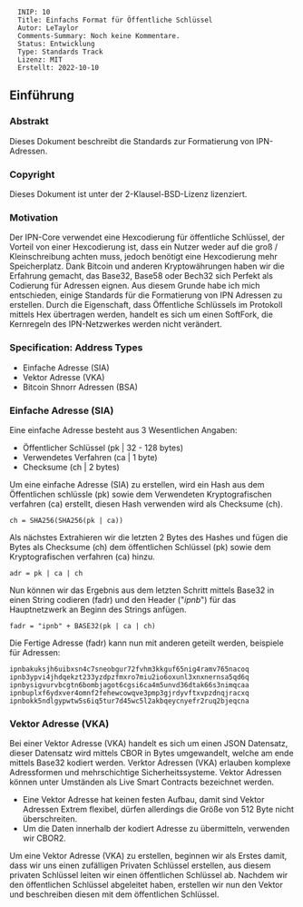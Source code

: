 <pre>
  INIP: 10
  Title: Einfachs Format für Öffentliche Schlüssel
  Autor: LeTaylor
  Comments-Summary: Noch keine Kommentare.
  Status: Entwicklung
  Type: Standards Track
  Lizenz: MIT
  Erstellt: 2022-10-10
</pre>


== Einführung ==

=== Abstrakt ===

Dieses Dokument beschreibt die Standards zur Formatierung von IPN-Adressen.

=== Copyright ===

Dieses Dokument ist unter der 2-Klausel-BSD-Lizenz lizenziert.

=== Motivation ===

Der IPN-Core verwendet eine Hexcodierung für öffentliche Schlüssel, der Vorteil von einer Hexcodierung ist, dass ein Nutzer weder auf die groß / Kleinschreibung achten muss, jedoch benötigt eine Hexcodierung mehr Speicherplatz.
Dank Bitcoin und anderen Kryptowährungen haben wir die Erfahrung gemacht, das Base32, Base58 oder Bech32 sich Perfekt als Codierung für Adressen eignen. Aus diesem Grunde habe ich mich entschieden, einige Standards für die Formatierung von IPN Adressen zu erstellen. Durch die Eigenschaft, dass Öffentliche Schlüssels im Protokoll mittels Hex übertragen werden, handelt es sich um einen SoftFork, die Kernregeln des IPN-Netzwerkes werden nicht verändert.


=== Specification: Address Types ===

* Einfache Adresse (SIA)
* Vektor Adresse (VKA)
* Bitcoin Shnorr Adressen (BSA)


=== Einfache Adresse (SIA) ===


Eine einfache Adresse besteht aus 3 Wesentlichen Angaben:

* Öffentlicher Schlüssel  (pk | 32 - 128 bytes)
* Verwendetes Verfahren   (ca | 1 byte)
* Checksume               (ch | 2 bytes)


Um eine einfache Adresse (SIA) zu erstellen, wird ein Hash aus dem Öffentlichen schlüssle (pk) sowie dem Verwendeten Kryptografischen verfahren (ca) erstellt, diesen Hash verwenden wird als Checksume (ch).

<pre style="white-space: pre;">
ch = SHA256(SHA256(pk | ca))
</pre>


Als nächstes Extrahieren wir die letzten 2 Bytes des Hashes und fügen die Bytes als Checksume (ch) dem öffentlichen Schlüssel (pk) sowie dem Kryptografischen verfahren (ca) hinzu.


<pre style="white-space: pre;">
adr = pk | ca | ch
</pre>


Nun können wir das Ergebnis aus dem letzten Schritt mittels Base32 in einen String codieren (fadr) und den Header ("''ipnb''") für das Hauptnetzwerk an Beginn des Strings anfügen.


<pre style="white-space: pre;">
fadr = "ipnb" + BASE32(pk | ca | ch)
</pre>



Die Fertige Adresse (fadr) kann nun mit anderen geteilt werden, beispiele für Adressen:
<pre style="white-space: pre;">
ipnbakuksjh6uibxsn4c7sneobgur72fvhm3kkguf65nig4ramv765nacoq
ipnb3ypvi4jhdqekzt233yzdpzfmxro7miu2io6oxunl3xnxnernsa5qd6q
ipnbysigvurvbcgtn6bombjagot6cgsi6ca4m5unvd36dtak66s3nimqcaa
ipnbuplxf6ydxver4omnf2fehewcowqve3pmp3gjrdyvftxvpzdnqjracxq
ipnbokk5ndlgypwtw5s6iq5tur7d45wc5l2akbqeycnyefr2ruq2bjeqcna
</pre>


=== Vektor Adresse (VKA) ===

Bei einer Vektor Adresse (VKA) handelt es sich um einen JSON Datensatz, dieser Datensatz wird mittels CBOR in Bytes umgewandelt, welche am ende mittels Base32 kodiert werden. Verktor Adressen (VKA) erlauben komplexe Adressformen und mehrschichtige Sicherheitssysteme. Vektor Adressen können unter Umständen als Live Smart Contracts bezeichnet werden.

* Eine Vektor Adresse hat keinen festen Aufbau, damit sind Vektor Adressen Extrem flexibel, dürfen allerdings die Größe von 512 Byte nicht überschreiten.
* Um die Daten innerhalb der kodiert Adresse zu übermitteln, verwenden wir CBOR2.

Um eine Vektor Adresse (VKA) zu erstellen, beginnen wir als Erstes damit, dass wir uns einen zufälligen Privaten Schlüssel erstellen, aus diesem privaten Schlüssel leiten wir einen öffentlichen Schlüssel ab. Nachdem wir den öffentlichen Schlüssel abgeleitet haben, erstellen wir nun den Vektor und beschreiben diesen mit dem öffentlichen Schlüssel.
